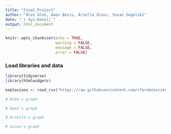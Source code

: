 ```yaml
---
title: "Final_Project"
author: "Alex Alon, Owen Bevis, Arielle Glass, Susan Gogolski"
date: "`r Sys.Date()`"
output: html_document
---
```


```r
knitr::opts_chunk$set(echo = TRUE, 
                      warning = FALSE, 
                      message = FALSE, 
                      error = FALSE)
```

### Load libraries and data
```r
library(tidyverse)
library(htmlwidgets)
```

```r
explosions <- read_csv("https://raw.githubusercontent.com/rfordatascience/tidytuesday/refs/heads/master/data/2019/2019-08-20/nuclear_explosions.csv")
```

```r
# Alex's graph


```

```r
# Owen's graph


```

```r
# Arielle's graph


```

```r
# Susan's graph


```

